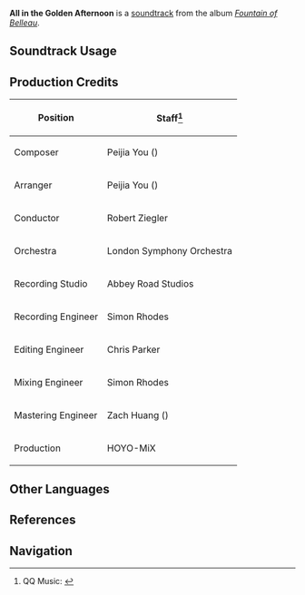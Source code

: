 {{Soundtrack Infobox
|image          = Fountain of Belleau.png
|album          = Fountain of Belleau
|disc           = 3
|number         = 79
|featured       = 
|featured2      = 
|featured3      = 
|featured_disc  = 
|featured_disc2 = 
|featured_disc3 = 
|youtube_id     = ixWLG5MRL8c
|spotify_id     = 2jXv2SOtp8E0NSXOLyQxHB
|previous       = Marcescent Floret
|next           = Withered Wreath of Flowers
}}
'''All in the Golden Afternoon''' is a [[soundtrack]] from the album ''[[Fountain of Belleau]]''.

==Soundtrack Usage==
{{Soundtrack Usage
|quest    = 
|location = Institute of Natural Philosophy;;Annapausis//Convoluted Corridor
|domain   = 
}}

==Production Credits==
{| class="wikitable"
! Position
! Staff<ref>QQ Music: [https://y.qq.com/n/ryqq/songDetail/000Nk3mp2ePa7U {{zh|镀金的夕暮 All in the Golden Afternoon}}]</ref>
|-
! Composer
| Peijia You ({{zh|尤裴佳}})
|-
! Arranger
| Peijia You ({{zh|尤裴佳}})
|-
! Conductor
| Robert Ziegler
|-
! Orchestra
| London Symphony Orchestra
|-
! Recording Studio
| Abbey Road Studios
|-
! Recording Engineer
| Simon Rhodes
|-
! Editing Engineer
| Chris Parker
|-
! Mixing Engineer
| Simon Rhodes
|-
! Mastering Engineer
| Zach Huang ({{zh|黄巍}})
|-
! Production
| HOYO-MiX
|}
<!--
==Videos==
<gallery>
</gallery>

==Trivia==
-->
==Other Languages==
{{Other Languages
|en      = All in the Golden Afternoon
|zhs     = 镀金的夕暮
|zhs_rm  = Dùjīn de Xīmù
|zhs_tl  = Gold-plated Twilight
|ja      = 金色に輝く夕暮れ
|ja_rm   = Kin'iro ni Kagayaku Yuugure
|ja_tl   = 
}}

==References==
{{Reflist}}

==Navigation==
{{Soundtrack Navbox|Fountain of Belleau}}